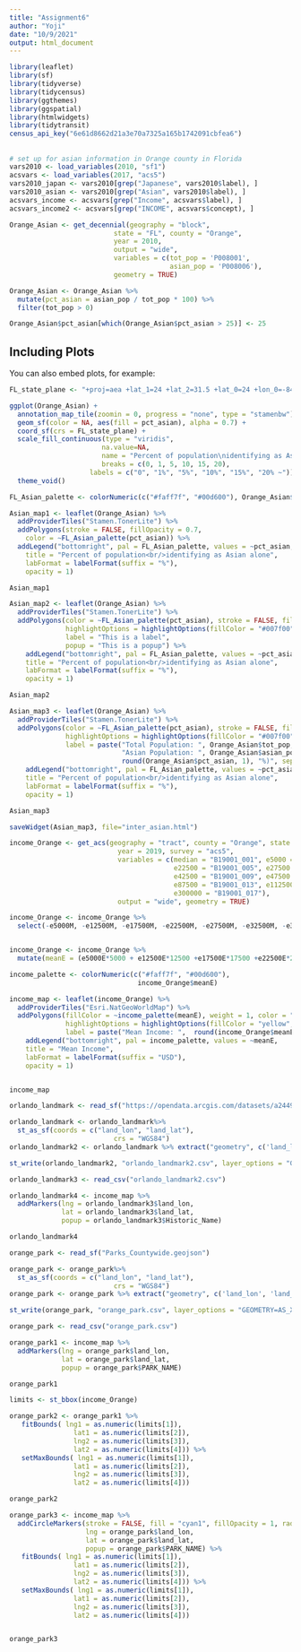 ```yaml
---
title: "Assignment6"
author: "Yoji"
date: "10/9/2021"
output: html_document
---
```


```r
library(leaflet)
library(sf)
library(tidyverse)
library(tidycensus)
library(ggthemes)
library(ggspatial)
library(htmlwidgets)
library(tidytransit)
census_api_key("6e61d8662d21a3e70a7325a165b1742091cbfea6")
```

## 


```r
# set up for asian information in Orange county in Florida
vars2010 <- load_variables(2010, "sf1")
acsvars <- load_variables(2017, "acs5")
vars2010_japan <- vars2010[grep("Japanese", vars2010$label), ] 
vars2010_asian <- vars2010[grep("Asian", vars2010$label), ] 
acsvars_income <- acsvars[grep("Income", acsvars$label), ]
acsvars_income2 <- acsvars[grep("INCOME", acsvars$concept), ]

Orange_Asian <- get_decennial(geography = "block",
                          state = "FL", county = "Orange",
                          year = 2010,
                          output = "wide",
                          variables = c(tot_pop = 'P008001',
                                        asian_pop = 'P008006'),
                          geometry = TRUE)

Orange_Asian <- Orange_Asian %>% 
  mutate(pct_asian = asian_pop / tot_pop * 100) %>% 
  filter(tot_pop > 0)

Orange_Asian$pct_asian[which(Orange_Asian$pct_asian > 25)] <- 25
```

## Including Plots

You can also embed plots, for example:

```r
FL_state_plane <- "+proj=aea +lat_1=24 +lat_2=31.5 +lat_0=24 +lon_0=-84 +x_0=400000 +y_0=0 +ellps=GRS80 +datum=NAD83 +units=m +no_defs"

ggplot(Orange_Asian) +
  annotation_map_tile(zoomin = 0, progress = "none", type = "stamenbw") +
  geom_sf(color = NA, aes(fill = pct_asian), alpha = 0.7) +
  coord_sf(crs = FL_state_plane) +
  scale_fill_continuous(type = "viridis", 
                       na.value=NA,
                       name = "Percent of population\nidentifying as Asian alone",
                       breaks = c(0, 1, 5, 10, 15, 20),
                    labels = c("0", "1%", "5%", "10%", "15%", "20% ~")) +
  theme_void() 
```


```r
FL_Asian_palette <- colorNumeric(c("#faff7f", "#00d600"), Orange_Asian$pct_asian)

Asian_map1 <- leaflet(Orange_Asian) %>%
  addProviderTiles("Stamen.TonerLite") %>%
  addPolygons(stroke = FALSE, fillOpacity = 0.7,
    color = ~FL_Asian_palette(pct_asian)) %>%
  addLegend("bottomright", pal = FL_Asian_palette, values = ~pct_asian,
    title = "Percent of population<br/>identifying as Asian alone",
    labFormat = labelFormat(suffix = "%"),
    opacity = 1)

Asian_map1 
```

```r
Asian_map2 <- leaflet(Orange_Asian) %>%
  addProviderTiles("Stamen.TonerLite") %>%
  addPolygons(color = ~FL_Asian_palette(pct_asian), stroke = FALSE, fillOpacity = 0.7,
              highlightOptions = highlightOptions(fillColor = "#007f00", fillOpacity = 0.9),
              label = "This is a label",
              popup = "This is a popup") %>%
    addLegend("bottomright", pal = FL_Asian_palette, values = ~pct_asian,
    title = "Percent of population<br/>identifying as Asian alone",
    labFormat = labelFormat(suffix = "%"),
    opacity = 1)

Asian_map2
```


```r
Asian_map3 <- leaflet(Orange_Asian) %>%
  addProviderTiles("Stamen.TonerLite") %>%
  addPolygons(color = ~FL_Asian_palette(pct_asian), stroke = FALSE, fillOpacity = 0.7,
              highlightOptions = highlightOptions(fillColor = "#007f00", fillOpacity = 0.9),
              label = paste("Total Population: ", Orange_Asian$tot_pop, ", ",
                            "Asian Population: ", Orange_Asian$asian_pop, "(",
                            round(Orange_Asian$pct_asian, 1), "%)", sep = "")) %>%
    addLegend("bottomright", pal = FL_Asian_palette, values = ~pct_asian,
    title = "Percent of population<br/>identifying as Asian alone",
    labFormat = labelFormat(suffix = "%"),
    opacity = 1)

Asian_map3
```


```r
saveWidget(Asian_map3, file="inter_asian.html")
```


```r
income_Orange <- get_acs(geography = "tract", county = "Orange", state = "FL", 
                           year = 2019, survey = "acs5",
                           variables = c(median = "B19001_001", e5000 = "B19001_002", e12500 = "B19001_003", e17500 = "B19001_004",
                                         e22500 = "B19001_005", e27500 = "B19001_006", e32500 = "B19001_007", e37500 = "B19001_008",
                                         e42500 = "B19001_009", e47500 = "B19001_010", e55000 = "B19001_011", e67500 = "B19001_012",
                                         e87500 = "B19001_013", e112500 = "B19001_014", e137500 = "B19001_015", e175000 = "B19001_016",
                                         e300000 = "B19001_017"),
                           output = "wide", geometry = TRUE) 

income_Orange <- income_Orange %>%
  select(-e5000M, -e12500M, -e17500M, -e22500M, -e27500M, -e32500M, -e37500M, -e42500M, -e47500M, -e55000M, -e67500M, -e87500M, -e112500M, -e137500M, -e175000M, -e300000M)


income_Orange <- income_Orange %>% 
  mutate(meanE = (e5000E*5000 + e12500E*12500 +e17500E*17500 +e22500E*22500 +e27500E*27500 +e32500E*32500 +e37500E*37500 +e42500E*42500 +e47500E*47500 +e55000E*55000 +e67500E*67500 + e87500E*87500 +e87500E*87500 +e112500E*112500 +e137500E*137500 +e175000E*175000 +e300000E*300000)/ medianE)
```

```r
income_palette <- colorNumeric(c("#faff7f", "#00d600"),
                                income_Orange$meanE)

income_map <- leaflet(income_Orange) %>%
  addProviderTiles("Esri.NatGeoWorldMap") %>%
  addPolygons(fillColor = ~income_palette(meanE), weight = 1, color = "gray", fillOpacity = 0.7,
              highlightOptions = highlightOptions(fillColor = "yellow", fillOpacity = 0.9),
              label = paste("Mean Income: ",  round(income_Orange$meanE, 1))) %>%
    addLegend("bottomright", pal = income_palette, values = ~meanE,
    title = "Mean Income",
    labFormat = labelFormat(suffix = "USD"),
    opacity = 1)


income_map
```

```r
orlando_landmark <- read_sf("https://opendata.arcgis.com/datasets/a24493a82e094ed7aa7b21ef9a924a34_0.geojson")

orlando_landmark <- orlando_landmark%>% 
  st_as_sf(coords = c("land_lon", "land_lat"), 
                          crs = "WGS84")
orlando_landmark2 <- orlando_landmark %>% extract("geometry", c('land_lon', 'land_lat'), '\\((.*), (.*)\\)', convert = TRUE)  

st_write(orlando_landmark2, "orlando_landmark2.csv", layer_options = "GEOMETRY=AS_XY", append = FALSE)

orlando_landmark3 <- read_csv("orlando_landmark2.csv")

orlando_landmark4 <- income_map %>% 
  addMarkers(lng = orlando_landmark3$land_lon,
             lat = orlando_landmark3$land_lat,
             popup = orlando_landmark3$Historic_Name)

orlando_landmark4
```

```r
orange_park <- read_sf("Parks_Countywide.geojson")

orange_park <- orange_park%>% 
  st_as_sf(coords = c("land_lon", "land_lat"), 
                          crs = "WGS84")
orange_park <- orange_park %>% extract("geometry", c('land_lon', 'land_lat'), '\\((.*), (.*)\\)', convert = TRUE)  

st_write(orange_park, "orange_park.csv", layer_options = "GEOMETRY=AS_XY", append = FALSE)

orange_park <- read_csv("orange_park.csv")

orange_park1 <- income_map %>% 
  addMarkers(lng = orange_park$land_lon,
             lat = orange_park$land_lat,
             popup = orange_park$PARK_NAME)

orange_park1
```

```r
limits <- st_bbox(income_Orange)

orange_park2 <- orange_park1 %>%
   fitBounds( lng1 = as.numeric(limits[1]),
                lat1 = as.numeric(limits[2]),
                lng2 = as.numeric(limits[3]),
                lat2 = as.numeric(limits[4])) %>%
   setMaxBounds( lng1 = as.numeric(limits[1]),
                lat1 = as.numeric(limits[2]),
                lng2 = as.numeric(limits[3]),
                lat2 = as.numeric(limits[4])) 

orange_park2
```

```r
orange_park3 <- income_map %>%
  addCircleMarkers(stroke = FALSE, fill = "cyan1", fillOpacity = 1, radius = 3,
                   lng = orange_park$land_lon,
                   lat = orange_park$land_lat,
                   popup = orange_park$PARK_NAME) %>%
   fitBounds( lng1 = as.numeric(limits[1]),
                lat1 = as.numeric(limits[2]),
                lng2 = as.numeric(limits[3]),
                lat2 = as.numeric(limits[4])) %>%
   setMaxBounds( lng1 = as.numeric(limits[1]),
                lat1 = as.numeric(limits[2]),
                lng2 = as.numeric(limits[3]),
                lat2 = as.numeric(limits[4])) 


orange_park3
```

